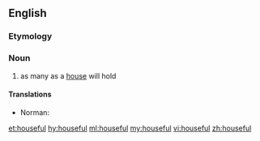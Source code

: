 ==English==

===Etymology===
{{suffix|house|ful|lang=en}}

===Noun===
{{en-noun|s|housesful}}

# as many as a [[house]] will hold

====Translations====
{{trans-top|as many as a house will hold}}
* Norman: {{t|nrf|maîsonnée|f}}
{{trans-mid}}
{{trans-bottom}}

[[et:houseful]]
[[hy:houseful]]
[[ml:houseful]]
[[my:houseful]]
[[vi:houseful]]
[[zh:houseful]]
